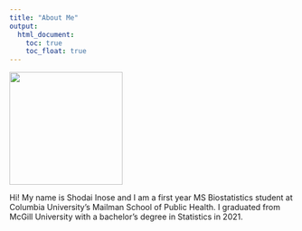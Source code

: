```yaml
---
title: "About Me"
output: 
  html_document:
    toc: true
    toc_float: true
---
```

<img src = "images/headshot.png" width = "200" >

Hi! My name is Shodai Inose and I am a first year MS Biostatistics student at Columbia University's Mailman School of Public Health. I graduated from McGill University with a bachelor's degree in Statistics in 2021. 
